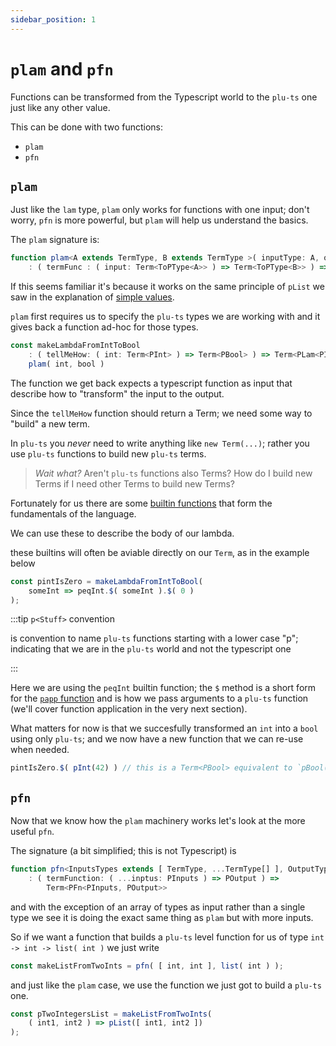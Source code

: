 ```yaml
---
sidebar_position: 1
---
```


# `plam` and `pfn`

Functions can be transformed from the Typescript world to the `plu-ts` one just like any other value.

This can be done with two functions:

- `plam`
- `pfn`

## `plam`

Just like the `lam` type, `plam` only works for functions with one input; don't worry, `pfn` is more powerful, but `plam` will help us understand the basics.

The `plam` signature is:
```ts
function plam<A extends TermType, B extends TermType >( inputType: A, outputType: B )
    : ( termFunc : ( input: Term<ToPType<A>> ) => Term<ToPType<B>> ) => Term<PLam<ToPType<A>,ToPType<B>>>
```

If this seems familiar it's because it works on the same principle of `pList` we saw in the explanation of [simple values](../Simple%20Values).

`plam` first requires us to specify the `plu-ts` types we are working with and it gives back a function ad-hoc for those types.
```ts
const makeLambdaFromIntToBool
    : ( tellMeHow: ( int: Term<PInt> ) => Term<PBool> ) => Term<PLam<PInt, PBool>> = 
    plam( int, bool )
```

The function we get back expects a typescript function as input that describe how to "transform" the input to the output.

Since the `tellMeHow` function should return a Term; we need some way to "build" a new term.

In `plu-ts` you *never* need to write anything like `new Term(...)`; rather you use `plu-ts` functions to build new `plu-ts` terms.

> *Wait what?* Aren't `plu-ts` functions also Terms? How do I build new Terms if I need other Terms to build new Terms?

Fortunately for us there are some [builtin functions](./builtins) that form the fundamentals of the language.

We can use these to describe the body of our lambda.

these builtins will often be aviable directly on our `Term`, as in the example below

```ts
const pintIsZero = makeLambdaFromIntToBool(
    someInt => peqInt.$( someInt ).$( 0 )
);
```
:::tip `p<Stuff>` convention

is convention to name `plu-ts` functions starting with a lower case "p"; indicating that we are in the `plu-ts` world and not the typescript one

:::

Here we are using the `peqInt` builtin function; the `$` method is a short form for the [`papp` function](./Function_appliaciton) and is how we pass arguments to a `plu-ts` function (we'll cover function application in the very next section).

What matters for now is that we succesfully transformed an `int` into a `bool` using only `plu-ts`; and we now have a new function that we can re-use when needed.
```ts
pintIsZero.$( pInt(42) ) // this is a Term<PBool> equivalent to `pBool( false )`
```

## `pfn`

Now that we know how the `plam` machinery works let's look at the more useful `pfn`.

The signature (a bit simplified; this is not Typescript) is
```ts
function pfn<InputsTypes extends [ TermType, ...TermType[] ], OutputType extends TermType>( inputsTypes: InputsTypes, outputType: OutputType )
    : ( termFunction: ( ...inptus: PInputs ) => POutput ) => 
        Term<PFn<PInputs, POutput>>
```

and with the exception of an array of types as input rather than a single type we see it is doing the exact same thing as `plam` but with more inputs.

So if we want a function that builds a `plu-ts` level function for us of type `int -> int -> list( int )` we just write
```ts
const makeListFromTwoInts = pfn( [ int, int ], list( int ) );
```

and just like the `plam` case, we use the function we just got to build a `plu-ts` one.
```ts
const pTwoIntegersList = makeListFromTwoInts(
    ( int1, int2 ) => pList([ int1, int2 ])
);
```